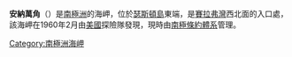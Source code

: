 {{unreferenced|time=2013-10-27T06:57:30+00:00}}
{{coord|72|20|S|95|25|W|display=title}}

'''安納萬角'''（{{lang-en|Cape Annawan}}）是[[南極洲|南極洲]]的海岬，位於[[瑟斯頓島|瑟斯頓島]]東端，是[[賽拉弗灣|賽拉弗灣]]西北面的入口處，該海岬在1960年2月由[[美國|美國]]探險隊發現，現時由[[南極條約體系|南極條約體系]]管理。

{{Antarctica-geo-stub}}
[[Category:南極洲海岬|Category:南極洲海岬]]